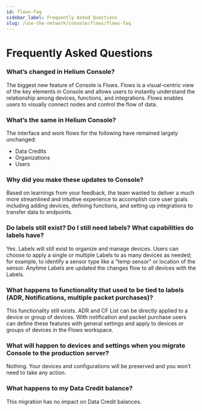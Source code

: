 ```yaml
---
id: flows-faq
sidebar_label: Frequently Asked Questions
slug: /use-the-network/console/flows/flows-faq
---
```


# Frequently Asked Questions


### What’s changed in Helium Console?

The biggest new feature of Console is Flows. Flows is a visual-centric view of
the key elements in Console and allows users to instantly understand the
relationship among devices, functions, and integrations. Flows enables users to
visually connect nodes and control the flow of data.

### What’s the same in Helium Console?

The interface and work flows for the following have remained largely unchanged:

- Data Credits
- Organizations
- Users

### Why did you make these updates to Console?

Based on learnings from your feedback, the team wanted to deliver a much more
streamlined and intuitive experience to accomplish core user goals including
adding devices, defining functions, and setting up integrations to transfer data
to endpoints.

### Do labels still exist? Do I still need labels? What capabilities do labels have?

Yes. Labels will still exist to organize and manage devices. Users can choose to
apply a single or multiple Labels to as many devices as needed; for example, to
identify a sensor type like a "temp sensor" or location of the sensor. Anytime
Labels are updated the changes flow to all devices with the Labels.

### What happens to functionality that used to be tied to labels (ADR, Notifications, multiple packet purchases)?

This functionality still exists. ADR and CF List can be directly applied to a
device or group of devices. With notification and packet purchase users can
define these features with general settings and apply to devices or groups of
devices in the Flows workspace.

### What will happen to devices and settings when you migrate Console to the production server?

Nothing. Your devices and configurations will be preserved and you won’t need to
take any action.

### What happens to my Data Credit balance?

This migration has no impact on Data Credit balances.
